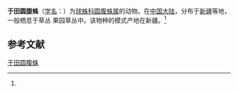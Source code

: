 {{Speciesbox
| name = 于田圆腹蛛
| status = 
| status_system = 
| image = 
| genus = Dipoena
| species = yutian
| authority = (Hu et Wu, 1989)<ref name='id13021'>{{cite web| url =http://www.bioinfo.cn/db05/BjdwSpecies.php?action=view&id=13021| title =于田圆腹蛛| work =《中国动物物种编目数据库》| publisher =中国科学院微生物研究所| author =中国科学院动物研究所| accessdate =2009-04-28| deadurl =yes| archiveurl =https://web.archive.org/web/20160305035724/http://www.bioinfo.cn/db05/BjdwSpecies.php?action=view&id=13021| archivedate =2016-03-05}}</ref>
}}

'''于田圆腹蛛'''（[[学名|学名]]：{{lang|la|''Dipoena yutian''}}）为[[球蛛科|球蛛科]][[圆腹蛛属|圆腹蛛属]]的动物。在[[中国大陆|中国大陆]]，分布于[[新疆|新疆]]等地，一般栖息于草丛 果园草丛中。该物种的模式产地在新疆。<ref name='id13021'/>

== 参考文献 ==
{{reflist}}

{{Wikispecies|Dipoena yutian}}
{{Taxonbar|from=Q658917}}

[[Category:圆腹蛛属|于田圆腹蛛]]


{{蜘蛛小作品}}